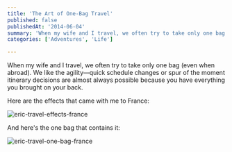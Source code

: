 ```yaml
---
title: 'The Art of One-Bag Travel'
published: false
publishedAt: '2014-06-04'
summary: 'When my wife and I travel, we often try to take only one bag (even when abroad). We like the agility—quick schedule changes or spur of the moment itinerary decisions are almost always possible because...'
categories: ['Adventures', 'Life']

---
```


When my wife and I travel, we often try to take only one bag (even when abroad). We like the agility—quick schedule changes or spur of the moment itinerary decisions are almost always possible because you have everything you brought on your back.

Here are the effects that came with me to France:

<Image src="/images/blog/the-art-of-one-bag-travel/1aab5-eric-travel-effects-france.jpg" alt="eric-travel-effects-france" width={800} height={600} />

And here's the one bag that contains it:

<Image src="/images/blog/the-art-of-one-bag-travel/86c5a-eric-travel-one-bag-france.jpg" alt="eric-travel-one-bag-france" width={800} height={600} />
